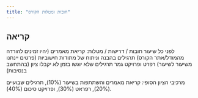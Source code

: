 ```yaml
---
title: "חובות ומטלות הקורס"
---
```


## קריאה

לפני כל שיעור 
חובות / דרישות / מטלות:
קריאת מאמרים (יהיו זמינים להורדה מהמודל/אתר הקורס)
תרגילים בהבנה וניתוח של מתודות חישוביות (פרטים יינתנו משיעור לשיעור)
רפרט ופרויקט גמר
תרגילים שלא יוגשו בזמן לא יקבלו ציון (בהתחשב בנסיבות)

מרכיבי הציון הסופי: קריאת מאמרים והשתתפות בשיעור (10%), תרגילים שבועיים (20%), רפראט (30%), ופרויקט סיכום (40%).
